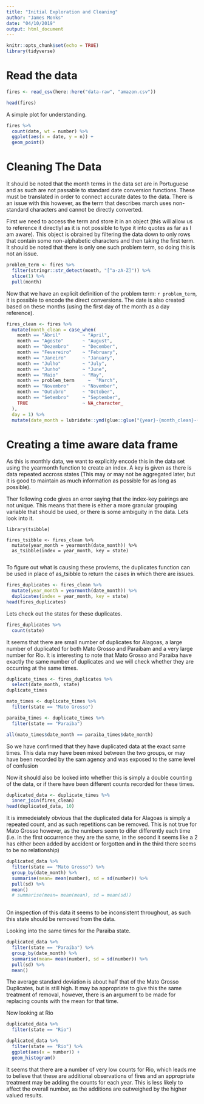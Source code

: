 ```yaml
---
title: "Initial Exploration and Cleaning"
author: "James Monks"
date: "04/10/2019"
output: html_document
---
```


```r
knitr::opts_chunk$set(echo = TRUE)
library(tidyverse)
```

# Read the data
```r
fires <- read_csv(here::here("data-raw", "amazon.csv"))
```

```r
head(fires)
```


A simple plot for understanding.
```r
fires %>% 
  count(date, wt = number) %>% 
  ggplot(aes(x = date, y = n)) +
  geom_point()
```


# Cleaning The Data
It should be noted that the month terms in the data set are in Portuguese and as such are not passable to standard date conversion functions. These must be translated in order to connect accurate dates to the data. There is an issue with this however, as the term that describes march uses non-standard characters and cannot be directly converted. 

First we need to access the term and store it in an object (this will allow us to reference it directlyl as it is not possible to type it into quotes as far as I am aware). This object is obrained by filtering the data down to only rows that contain some non-alphabetic characters and then taking the first term. It should be noted that there is only one such problem term, so doing this is not an issue.

```r
problem_term <- fires %>% 
  filter(stringr::str_detect(month, "[^a-zA-Z]")) %>% 
  slice(1) %>% 
  pull(month)
```


Now that we have an explicit definition of the problem term: `r problem_term`, it is possible to encode the direct conversions. The date is also created based on these months (using the first day of the month as a day reference).

```r
fires_clean <- fires %>% 
  mutate(month_clean = case_when(
    month == "Abril"        ~ "April",
    month == "Agosto"       ~ "August",
    month == "Dezembro"     ~ "December",
    month == "Fevereiro"    ~ "February",
    month == "Janeiro"      ~ "January",
    month == "Julho"        ~ "July",
    month == "Junho"        ~ "June",
    month == "Maio"         ~ "May",
    month == problem_term     ~  "March",
    month == "Novembro"     ~ "November",
    month == "Outubro"      ~ "October",
    month == "Setembro"     ~ "September", 
    TRUE                    ~ NA_character_
  ), 
  day = 1) %>% 
  mutate(date_month = lubridate::ymd(glue::glue("{year}-{month_clean}-{day}")))
```

# Creating a time aware data frame
As this is monthly data, we want to explicitly encode this in the data set using the yearmonth function to create an index. A key is given as there is data repeated accross states (This may or may not be aggregated later, but it is good to maintain as much information as possible for as long as possible).

Ther following code gives an error saying that the index-key pairings are not unique. This means that there is either a more granular grouping variable that should be used, or there is some ambiguity in the data. Lets look into it. 

```
library(tsibble)

fires_tsibble <- fires_clean %>% 
  mutate(year_month = yearmonth(date_month)) %>% 
  as_tsibble(index = year_month, key = state)
  
```


To figure out what is causing these provlems, the duplicates function can be used in place of as_tsibble to return the cases in which there are issues. 
```r
fires_duplicates <- fires_clean %>% 
  mutate(year_month = yearmonth(date_month)) %>% 
  duplicates(index = year_month, key = state)
head(fires_duplicates)
```

Lets check out the states for these duplicates.
```r
fires_duplicates %>% 
  count(state)
```


It seems that there are small number of duplicates for Alagoas, a large number of duplicated for both Mato Grosso and Paraibam and a very large number for Rio. It is interesting to note that Mato Grosso and Paraiba have exactly the same number of duplicates and we will check whether they are occurring at the same times. 

```r
duplicate_times <- fires_duplicates %>% 
  select(date_month, state)
duplicate_times
```


```r
mato_times <- duplicate_times %>% 
  filter(state == "Mato Grosso")

paraiba_times <- duplicate_times %>% 
  filter(state == "Paraiba")
```

```r
all(mato_times$date_month == paraiba_times$date_month)
```

So we have confirmed that they have duplicated data at the exact same times. This data may have been mixed between the two groups, or may have been recorded by the sam agency and was exposed to the same level of confusion 

Now it should also be looked into whether this is simply a double counting of the data, or if there have been different counts recorded for these times.




```r
duplicated_data <- duplicate_times %>% 
  inner_join(fires_clean)
head(duplicated_data, 10)
```

It is immedeiately obvious that the duplicated data for Alagoas is simply a repeated count, and as such repetitions can be removed. This is not true for Mato Grosso however, as the numbers seem to difer differently each time (i.e. in the first occurrence they are the same, in the second it seems like a 2 has either been added by accident or forgotten and in the third there seems to be no relationship)


```r
duplicated_data %>% 
  filter(state == "Mato Grosso") %>% 
  group_by(date_month) %>% 
  summarise(mean= mean(number), sd = sd(number)) %>% 
  pull(sd) %>% 
  mean()
  # summarise(mean= mean(mean), sd = mean(sd))
  
```

On inspection of this data it seems to be inconsistent throughout, as such this state should be removed from the data. 

Looking into the same times for the Paraiba state. 
```r
duplicated_data %>% 
  filter(state == "Paraiba") %>% 
  group_by(date_month) %>% 
  summarise(mean= mean(number), sd = sd(number)) %>% 
  pull(sd) %>% 
  mean()
```


The average standard deviation is about half that of the Mato Grosso Duplicates, but is still high. It may ba appropriate to give this the same treatment of removal, however, there is an argument to be made for replacing counts with the mean for that time. 


Now looking at Rio
```r
duplicated_data %>% 
  filter(state == "Rio") 
```


```r
duplicated_data %>% 
  filter(state == "Rio") %>% 
  ggplot(aes(x = number)) +
  geom_histogram()
```

It seems that there are a number of very low counts for Rio, which leads me to believe that these are additional observations of fires and an appropriate treatment may be adding the counts for each year. This is less likely to affect the overall number, as the additions are outweighed by the higher valued results.





